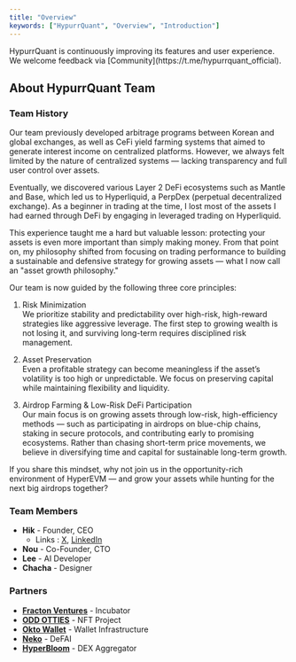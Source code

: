 ```yaml
---
title: "Overview"
keywords: ["HypurrQuant", "Overview", "Introduction"]
---
```


<Note>
  HypurrQuant is continuously improving its features and user experience. We
  welcome feedback via [Community](https://t.me/hypurrquant_official).
</Note>

## About HypurrQuant Team

### Team History

Our team previously developed arbitrage programs between Korean and global exchanges, as well as CeFi yield farming systems that aimed to generate interest income on centralized platforms. However, we always felt limited by the nature of centralized systems — lacking transparency and full user control over assets.

Eventually, we discovered various Layer 2 DeFi ecosystems such as Mantle and Base, which led us to Hyperliquid, a PerpDex (perpetual decentralized exchange). As a beginner in trading at the time, I lost most of the assets I had earned through DeFi by engaging in leveraged trading on Hyperliquid.

This experience taught me a hard but valuable lesson: protecting your assets is even more important than simply making money. From that point on, my philosophy shifted from focusing on trading performance to building a sustainable and defensive strategy for growing assets — what I now call an "asset growth philosophy."

Our team is now guided by the following three core principles:

1. Risk Minimization  
We prioritize stability and predictability over high-risk, high-reward strategies like aggressive leverage. The first step to growing wealth is not losing it, and surviving long-term requires disciplined risk management.

2. Asset Preservation  
Even a profitable strategy can become meaningless if the asset’s volatility is too high or unpredictable. We focus on preserving capital while maintaining flexibility and liquidity.

3. Airdrop Farming & Low-Risk DeFi Participation  
Our main focus is on growing assets through low-risk, high-efficiency methods — such as participating in airdrops on blue-chip chains, staking in secure protocols, and contributing early to promising ecosystems.
Rather than chasing short-term price movements, we believe in diversifying time and capital for sustainable long-term growth.

If you share this mindset, why not join us in the opportunity-rich environment of HyperEVM — and grow your assets while hunting for the next big airdrops together?





### Team Members
- **Hik** - Founder, CEO
  - Links : [X](https://x.com/goo9801), [LinkedIn](https://www.linkedin.com/in/hiksang)
- **Nou** - Co-Founder, CTO
- **Lee** - AI Developer
- **Chacha** - Designer

### Partners
- **[Fracton Ventures](https://x.com/wecandaoit)** - Incubator
- **[ODD OTTIES](https://x.com/ottionhl)** - NFT Project
- **[Okto Wallet](https://x.com/Okto_wallet)** - Wallet Infrastructure
- **[Neko](https://x.com/neko_hl)** - DeFAI
- **[HyperBloom](https://x.com/hyperbloomxyz)** - DEX Aggregator